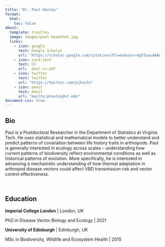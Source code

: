 ```yaml
---
title: "Dr. Paul Huxley"
format:
  html:
    toc: false
about: 
  template: trestles
  image: images/paul-headshot.jpg
  links:
    - icon: google
      text: Google Scholar
      url: "https://scholar.google.com/citations?hl=en&user=dgF3cwcAAAAJ"
    - icon: card-text
      text: CV
      url:  paul-cv.pdf
    - icon: twitter
      text: Twitter
      url: "https://twitter.com/pjhuxle"
    - icon: email
      text: Email
      url: "mailto:phuxley@vt.edu"
document-css: true
---
```


## Bio

Paul is a Postdoctoral Researcher in the Department of Statistics at Virginia Tech. He uses statistical and mathematical models to better understand and predict patterns of covariation between life history traits in arthropods. Paul is generally interested in ecology across scales – understanding how current patterns of biodiversity reflect environmental conditions as well as historical patterns of evolution. More specifically, he is interested in advancing a mechanistic understanding of how thermal adaptation in arthropod disease vectors could affect VBD transmission risk and vector control effectiveness.

<br>

## Education

**Imperial College London** \| London, UK

PhD in Disease Vector Biology and Ecology \| 2021

**University of Edinburgh** \| Edinburgh, UK

MSc in Biodiversity, Wildlife and Ecosystem Health \| 2015

<br>
